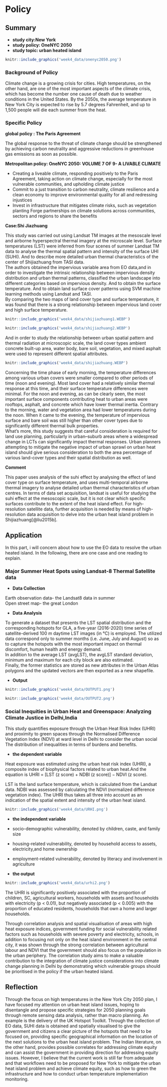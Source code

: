 # Policy

## Summary

-   **study city:New York**\
-   **study policy: OneNYC 2050**\
-   **study topic: urban heated island**

```r
knitr::include_graphics('week4_data/onenyc2050.png')
```

### Background of Policy

Climate change is a growing crisis for cities. High temperatures, on the other hand, are one of the most important aspects of the climate crisis, which has become the number one cause of death due to weather conditions in the United States. By the 2050s, the average temperature in New York City is expected to rise by 5.7 degrees Fahrenheit, and up to 1,500 people will die each summer from the heat.

### Specific Policy

**global policy : The Paris Agreement**

The global response to the threat of climate change should be strengthened by achieving carbon neutrality and aggressive reductions in greenhouse gas emissions as soon as possible.

**Metropolitan policy: OneNYC 2050: VOLUME 7 OF 9- A LIVABLE CLIMATE**

-   Creating a liveable climate, responding positively to the Paris Agreement, taking action on climate change, especially for the most vulnerable communities, and upholding climate justice
-   Commit to a just transition to carbon neutrality, climate resilience and a clean economy to improve environmental quality for all and redressing injustices
-   Invest in infrastructure that mitigates climate risks, such as vegetation planting Forge partnerships on climate solutions across communities, sectors and regions to share the benefits

**Case:Shi Jiazhuang**

This study was carried out using Landsat TM images at the mesoscale level and airborne hyperspectral thermal imagery at the microscale level. Surface temperatures (LST) were inferred from four scenes of summer Landsat TM data to analyse the thermal spatial pattern and intensity of the surface UHI (SUHI). And to describe more detailed urban thermal characteristics of the center of Shijiazhuang from TASI data.\
The authors obtained the impervious variable area from EO data,and in order to investigate the intrinsic relationship between impervious density distribution and urban thermal patterns, classified the urban landscape into different categories based on impervious density. And to obtain the surface temperature. And to obtain land surface cover patterns using SVM machine learning methods using Landsat and TASI.\
By comparing the two maps of land cover type and surface temperature, it was found that there is a strong relationship between impervious land cover and high surface temperature.\

```r
knitr::include_graphics('week4_data/shijiazhuang1.WEBP')
```

```r
knitr::include_graphics('week4_data/shijiazhuang2.WEBP')
```

And in order to study the relationship between urban spatial pattern and thermal radiation at microscopic scale, the land cover types ambient concrete built-up area, water body, bare soil, vegetation, and mixed asphalt were used to represent different spatial attributes.

```r
knitr::include_graphics('week4_data/shijiazhuang.WEBP')
```

Concerning the time phase of early morning, the temperature differences among various urban covers were smaller compared to other periods of time (noon and evening). Most land cover had a relatively similar thermal response at this time, and their surface temperature differences were minimal. For the noon and evening, as can be clearly seen, the most important surface components contributing heat to urban areas were rooftops, asphalt, and concrete which have lower thermal inertia. Contrary to the morning, water and vegetation area had lower temperatures during the noon. When it came to the evening, the temperature of impervious surface and bare soil was still higher than other cover types due to significantly different thermal bulk properties.\
What's more, this study suggests that careful consideration is required for land use planning, particularly in urban--suburb areas where a widespread change in LCTs can significantly impact thermal responses. Urban planners attempting to mitigate the negative impact of urban sprawl on urban heat island should give serious consideration to both the area percentage of various land-cover types and their spatial distribution as well.

**Comment**

This paper uses analysis of the suhi effect by analysing the effect of land cover type on surface temperature, and uses multi-temporal airborne thermal imagery to analyse detailed urban thermal characteristics of urban centres. In terms of data set acquisition, landsat is useful for studying the suhi effect at the mesoscopic scale, but it is not clear which specific surfaces contribute to the extent of the heat island effect. For high-resolution satellite data, further acquisition is needed by means of high-resolution data acquisition to delve into the urban heat island problem in Shijiazhuang[@liu2015b].

## Application

In this part, i will concern about how to use the EO data to resolve the urban heated island. In the following, there are one case and one reading to explain.

### Major Summer Heat Spots using Landsat-8 Thermal Satellite data

-   **Data Collection**

Earth observation data- the Landsat8 data in summer\
Open street map- the great London

-   **Data Analysis**

To generate a dataset that presents the LST spatial distribution and the corresponding hotspots for GLA, a five-year (2016-2020) time series of satellite-derived 100 m daytime LST images (in °C) is employed. The utilized data correspond only to summer months (i.e. June, July and August) so as to capture the hotspots with the most important impact on thermal discomfort, human health and energy demand.\
In addition to the average LST (avgLST), the avgLST standard deviation, minimum and maximum for each city block are also estimated.\
Finally, the former statistics are stored as new attributes in the Urban Atlas polygons and the updated vectors are then exported as a new shapefile.

-   **Output**

```r
knitr::include_graphics('week4_data/OUTPUT1.png')
```

```r
knitr::include_graphics('week4_data/OUTPUT2.png')
```

### Social Inequities in Urban Heat and Greenspace: Analyzing Climate Justice in Delhi,India

This study quantifies exposure through the Urban Heat Risk Index (UHRI) and proximity to green spaces through the Normalised Difference Vegetation Index (NDVI) at ward level in Delhi to consider the urban social The distribution of inequalities in terms of burdens and benefits.

-   **the dependent variable**

Heat exposure was estimated using the urban heat risk index (UHRI), a composite index of biophysical factors related to urban heat.And the equation is UHRI = \[LST (z score) + NDBI (z score)\] − NDVI (z score).\

LST is the land surface temperature, which is calculated from the Landsat data. NDBI was assessed by calculating the NDVI (normalized difference vegetation index). The UHRI thus takes all three into account as an indication of the spatial extent and intensity of the urban heat island.

```r
knitr::include_graphics('week4_data/URHI.png')
```

-   **the independent variable**

-   socio-demographic vulnerability, denoted by children, caste, and family size

-   housing-related vulnerability, denoted by household access to assets, electricity,and home ownership

-   employment-related vulnerability, denoted by literacy and involvement in agriculture

-   **the output**

```r
knitr::include_graphics('week4_data/urhi2.png')
```

The UHRI is significantly positively associated with the proportion of children, SC, agricultural workers, households with assets and households with electricity (p \< 0.01), but negatively associated (p \< 0.005) with the proportion of educated residents, households that own a home and larger households.\

Through correlation analysis and spatial visualisation of areas with high heat exposure indices, government funding for social vulnerability related factors such as households with severe poverty and electricity, schools, in addition to focusing not only on the heat island environment in the central city, it was shown through the strong correlation between agricultural labour and NDVI that the government should also focus on the population in the urban periphery. The correlation study aims to make a valuable contribution to the integration of climate justice considerations into climate change planning in Delhi by demonstrating which vulnerable groups should be prioritised in the policy if the urban heated island.

## Reflection

Through the focus on high temperatures in the New York City 2050 plan, I have focused my attention on urban heat island issues, hoping to disentangle and propose specific strategies for 2050 planning goals through remote sensing data analysis, rather than macro planning. An example is the delivery of the UK Hotspot Toolkit. Through the collection of EO data, SUHI data is obtained and spatially visualised to give the government and citizens a clear picture of the hotspots that need to be focused on, providing specific geographical information on the location of the next solutions to the urban heat island problem. The Indian literature, on the other hand, provides possible correlates for addressing climate equity and can assist the government in providing direction for addressing equity issues. However, I believe that the current work is still far from adequate and that workflows need to be proposed for New York to mitigate the urban heat island problem and achieve climate equity, such as how to green the infrastructure and how to conduct urban temperature implementation monitoring.

